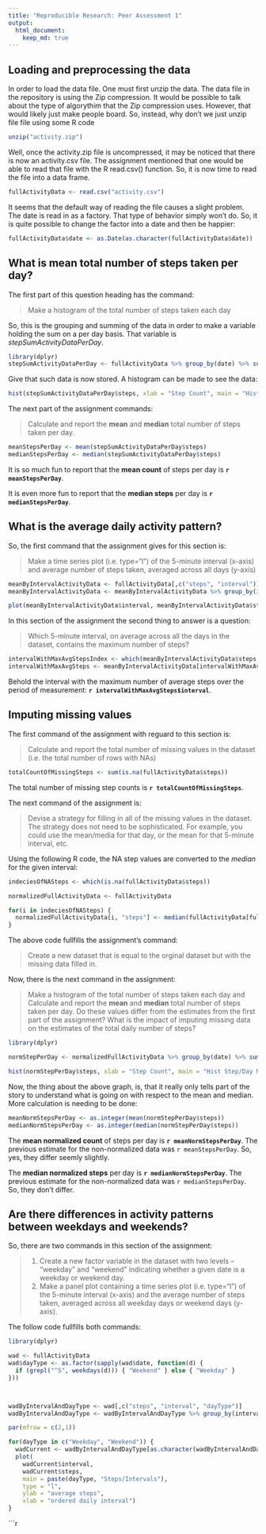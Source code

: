 ```yaml
---
title: "Reproducible Research: Peer Assessment 1"
output: 
  html_document:
    keep_md: true
---
```



## Loading and preprocessing the data


In order to load the data file.  One must first unzip the data.  The data file in the repository is using the Zip compression.   It would be possible to talk about the type of algorythim that the Zip compression uses.  However, that would likely just make people board.   So, instead, why don't we just unzip file file using some R code
```r
unzip("activity.zip")
```

Well, once the activity.zip file is uncompressed, it may be noticed that there is now an activity.csv file.   The assignment mentioned that one would be able to read that file with the R read.csv() function.  So, it is now time to read the file into a data frame.

```r
fullActivityData <- read.csv("activity.csv")
```

It seems that the default way of reading the file causes a slight problem.   The date is read in as a factory.  That type of behavior simply won't do.   So, it is quite possible to change the factor into a date and then be happier:

```r
fullActivityData$date <- as.Date(as.character(fullActivityData$date))
```


## What is mean total number of steps taken per day?

The first part of this question heading has the command: 

> Make a histogram of the total number of steps taken each day

So, this is the grouping and summing of the data in order to make a variable holding the sum on a per day basis.  That variable is *stepSumActivityDataPerDay*.

```r
library(dplyr)
stepSumActivityDataPerDay <- fullActivityData %>% group_by(date) %>% summarise_each(funs(sum(., na.rm = TRUE)))
```

Give that such data is now stored.  A histogram can be made to see the data:

```r
hist(stepSumActivityDataPerDay$steps, xlab = "Step Count", main = "Histogram of Step Counts Per Day")
```

The next part of the assignment commands:

> Calculate and report the **mean** and **median** total number of steps taken per day.

```r
meanStepsPerDay <- mean(stepSumActivityDataPerDay$steps)
medianStepsPerDay <- median(stepSumActivityDataPerDay$steps)
```

It is so much fun to report that the **mean count** of steps per day is **`r meanStepsPerDay`**.

It is even more fun to report that the **median steps** per day is **`r medianStepsPerDay`**.




## What is the average daily activity pattern?

So, the first command that the assignment gives for this section is:

> Make a time series plot (i.e. type="l") of the 5-minute interval (x-axis) and average number of steps taken, averaged across all days (y-axis)

```r

meanByIntervalActivityData <- fullActivityData[,c("steps", "interval")]
meanByIntervalActivityData <- meanByIntervalActivityData %>% group_by(interval) %>% summarise_each(funs(mean(., na.rm = TRUE)))

plot(meanByIntervalActivityData$interval, meanByIntervalActivityData$steps, main = "Average Steps of 5-min Intervals", type = "l", ylab = "average steps", xlab = "ordered daily interval")
```

In this section of the assignment the second thing to answer is a question:

> Which 5-minute interval, on average across all the days in the dataset, contains the maximum number of steps?

```r
intervalWithMaxAvgStepsIndex <- which(meanByIntervalActivityData$steps == max(meanByIntervalActivityData$steps))
intervalWithMaxAvgSteps <- meanByIntervalActivityData[intervalWithMaxAvgStepsIndex, "interval"]
```

Behold the interval with the maximum number of average steps over the period of measurement:  **`r intervalWithMaxAvgSteps$interval`**.

## Imputing missing values

The first command of the assignment with reguard to this section is:

> Calculate and report the total number of missing values in the dataset (i.e. the total number of rows with NAs)

```r
totalCountOfMissingSteps <- sum(is.na(fullActivityData$steps))
```

The total number of missing step counts is **`r totalCountOfMissingSteps`**.

The next command of the assignment is:

> Devise a strategy for filling in all of the missing values in the dataset.  The strategy does not need to be sophisticated.  For example, you could use the mean/media for that day, or the mean for that 5-minute interval, etc.

Using the following R code, the NA step values are converted to the *median* for the given interval:

```r

indeciesOfNASteps <- which(is.na(fullActivityData$steps))

normalizedFullActivityData <- fullActivityData

for(i in indeciesOfNASteps) {
  normalizedFullActivityData[i, "steps"] <- median(fullActivityData[fullActivityData$interval == normalizedFullActivityData[i, "interval"], "steps"], na.rm = TRUE)
}

```

The above code fullfills the assignment's command:

> Create a new dataset that is equal to the orginal dataset but with the missing data filled in.

Now, there is the next command in the assignment:

> Make a histogram of the total number of steps taken each day and Calculate and report the **mean** and **median** total number of steps taken per day.  Do these values differ from the estimates from the first part of the assignment?  What is the impact of imputing missing data on the estimates of the total daily number of steps?

```r

library(dplyr)

normStepPerDay <- normalizedFullActivityData %>% group_by(date) %>% summarise_each(funs(sum(.,na.rm = TRUE)))

hist(normStepPerDay$steps, xlab = "Step Count", main = "Hist Step/Day Mean Correction")
```

Now, the thing about the above graph, is, that it really only tells part of the story to understand what is going on with respect to the mean and median.  More calculation is needing to be done:

```r
meanNormStepsPerDay <- as.integer(mean(normStepPerDay$steps))
medianNormStepsPerDay <- as.integer(median(normStepPerDay$steps))
```

The **mean normalized count** of steps per day is **`r meanNormStepsPerDay`**.   The previous estimate for the non-normalized data was `r meanStepsPerDay`.  So, yes, they differ seemly slightly.

The **median normalized steps** per day is **`r medianNormStepsPerDay`**.  The previous estimate for the non-normalized data was `r medianStepsPerDay`.  So, they don't differ.



## Are there differences in activity patterns between weekdays and weekends?


So, there are two commands in this section of the assignment:

> 1. Create a new factor variable in the dataset with two levels -- "weekday" and "weekend" indicating whether a given date is a weekday or weekend day.
> 2. Make a panel plot containing a time series plot (i.e. type="l") of the 5-minute interval (x-axis) and the average number of steps taken, averaged across all weekday days or weekend days (y-axis).  

The follow code fullfills both commands:


```r
library(dplyr)

wad <- fullActivityData
wad$dayType <- as.factor(sapply(wad$date, function(d) {
  if (grepl("^S", weekdays(d))) { "Weekend" } else { "Weekday" }
}))



wadByIntervalAndDayType <- wad[,c("steps", "interval", "dayType")]
wadByIntervalAndDayType <- wadByIntervalAndDayType %>% group_by(interval,dayType) %>% summarise_each(funs(mean(., na.rm = TRUE)))

par(mfrow = c(2,1))

for(dayType in c("Weekday", "Weekend")) {
  wadCurrent <- wadByIntervalAndDayType[as.character(wadByIntervalAndDayType$dayType) == dayType,] 
  plot(
    wadCurrent$interval, 
    wadCurrent$steps, 
    main = paste(dayType, "Steps/Intervals"), 
    type = "l", 
    ylab = "average steps", 
    xlab = "ordered daily interval")
}


```


```r